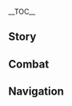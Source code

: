 {{CharacterTabs}}
{{LanguageTabs}}
{{Stub|1={{Meta/VO|tl=1|Japanese}}}}
__TOC__
==Story==
{{VO/Story
|character           = Fischl
|language            = ja
|name                = フィッシュル
|vo_01_01_title      = 初めまして…
|vo_01_01_subtitle   = Hello
|vo_01_01_file       = VO_{language}{character} Hello.ogg
|vo_01_01_tx         = '''フィッシュル：'''わたくしは断罪の皇女、名はフィッシュル。運命の召喚に応じここに降臨する&mdash;&mdash;えっ？あなたも、異世界の旅人なの…？よろしい、この皇女と同行することを許してあげるわ。<br /><!--
                    -->'''オズ：'''「こんにちは、出会えてよかった」という意味です。
|vo_01_01_rm         = '''Fisshuru:''' Watakushi wa Danzai no Koujo, na wa Fisshuru. Unmei no shoukan ni ouji koko ni kourin suru{{lmdash}} E'? Anata mo, isekai no tabibito na no...? Yoroshii, kono Koujo to doukou suru koto wo yurushite ageru wa.<br /><!--
                    -->'''Ozu:''' "Konnichiwa, deaete yokatta" to iu imi desu.
|vo_01_01_tl         = 

|vo_02_01_title      = 世間話・運命の囁き
|vo_02_01_subtitle   = Chat: Whispers of Destiny
|vo_02_01_file       = VO_{language}{character} Chat - Whispers of Destiny.ogg
|vo_02_01_tx         = 運命の囁きが聞こえる、わたくしの名を呼んでいるわ…
|vo_02_01_rm         = Unmei no sasayaki ga kikoeru, watakushi no na wo yonde iru wa...
|vo_02_01_tl         = 

|vo_02_02_title      = 世間話・天地創造
|vo_02_02_subtitle   = Chat: Creation of the World
|vo_02_02_file       = VO_{language}{character} Chat - Creation of the World.ogg
|vo_02_02_tx         = 天地創造、分け与えられたエデン&mdash;&mdash;わたくしこそが断罪の皇女！コホン。
|vo_02_02_rm         = Tenchisouzou, wakeataerareta Eden{{lmdash}} Watakushi koso ga Danzai no Koujo! Kohon.
|vo_02_02_tl         = 

|vo_02_03_title      = 世間話・彼方にいる従者
|vo_02_03_subtitle   = Chat: One From the Beyond
|vo_02_03_file       = VO_{language}{character} Chat - One From the Beyond.ogg
|vo_02_03_tx         = '''フィッシュル：'''遥か彼方にいる従者たちは…<br /><!--
                    -->'''オズ：'''冒険者協会の皆様のことなら心配ご無用です。
|vo_02_03_rm         = '''Fisshuru:''' Harukakanata ni iru juusha-tachi wa...<br /><!--
                    -->'''Ozu:''' Boukensha Kyoukai no mina-sama no koto nara shinpai gomuyou desu.
|vo_02_03_tl         = 

|vo_03_01_title      = 雨上がり…<!-- Weather -->
|vo_03_01_subtitle   = After the Rain
|vo_03_01_file       = VO_{language}{character} After the Rain.ogg
|vo_03_01_tx         = 晴れたの？気持ちい…コホン、この瞬間、晴れ渡った月や風、まるで運命の変わり目のようね！愉快よ！
|vo_03_01_rm         = Hareta no? Kimochii... Kohon, kono shunkan, harewatatta tsuki ya kaze, maru de unmei no kawari me no you ne! Yukai yo!
|vo_03_01_tl         = 

|vo_03_02_title      = 雷の日…
|vo_03_02_subtitle   = When Thunder Strikes
|vo_03_02_file       = VO_{language}{character} When Thunder Strikes.ogg
|vo_03_02_tx         = '''フィッシュル：'''ああ、あの運命を告げる聖裁の雷…<br /><!--
                    -->'''オズ：'''そういえば、洗濯物はまだ干したままでしたね？<br /><!--
                    -->'''フィッシュル：'''えっ？！
|vo_03_02_rm         = '''Fisshuru:''' Aa, ano unmei wo tsugeru seisai no igazuchi...<br /><!--
                    -->'''Ozu:''' Sou ieba, sentakumono wa mada hoshita mama deshita ne?<br /><!--
                    -->'''Fisshuru:''' E'?!
|vo_03_02_tl         = 

|vo_03_03_title      = 雪の日…
|vo_03_03_subtitle   = When It Snows
|vo_03_03_file       = VO_{language}{character} When It Snows.ogg
|vo_03_03_tx         = '''フィッシュル：'''ふむ、いい景色ね。まるで「あの世界」で、罪人の血と涙が断罪の皇女の前で固まって氷になった時のようね&mdash;&mdash;ハッ&mdash;&mdash;ハクシュン！ハクシュン！<br /><!--
                    -->'''オズ：'''お嬢様を前にした罪人たちの鼻水も氷になりそうですね。<br /><!--
                    -->'''フィッシュル：'''オズ&mdash;&mdash;ハッ、ハクシュン！
|vo_03_03_rm         = '''Fisshuru:''' Fumu, ii keshiki ne. Maru de "ano sekai" de, zainin no chi to namida ga Danzai no Koujo no mae de katamatte koori ni natta toki no you ne{{lmdash}} Ha'{{lmdash}}Hakushun! Hakushun!<br /><!--
                    -->'''Ozu:''' Ojou-sama wo mae ni shita zainin-tachi no hanamizu mo koori ni narisou desu ne.<br /><!--
                    -->'''Fisshuru:''' Ozu{{lmdash}} Ha', hakushun!
|vo_03_03_tl         = 

|vo_03_04_title      = 晴れの日…
|vo_03_04_subtitle   = When the Sun Is Out
|vo_03_04_file       = VO_{language}{character} When the Sun Is Out.ogg
|vo_03_04_tx         = '''フィッシュル：'''オズ、我が眷属よ…<br /><!--
                    -->'''オズ：'''おや？どうなさいました&mdash;&mdash;<br /><!--
                    -->'''フィッシュル：'''皇女の名で命ずる。その聖別の翼で空を覆い隠し、永遠の夜をもたらしなさい。<br /><!--
                    -->'''オズ：'''無理難題を押し付けないでください！
|vo_03_04_rm         = '''Fisshuru:''' Ozu, waga kenzoku yo...<br /><!--
                    -->'''Ozu:''' Oya? Dou nasaimashita{{lmdash}}<br /><!--
                    -->'''Fisshuru:''' Koujo no na de meizuru. Sono seibetsu no tsubasa de sora wo ooikakushi, eien no yoru wo motarashinasai.<br /><!--
                    -->'''Ozu:''' Murinandai wo oshitsukenaide kudasai!
|vo_03_04_tl         = 

|vo_04_01_title      = おはよう・フィッシュルの挨拶
|vo_04_01_subtitle   = Good Morning: Greet Fischl
|vo_04_01_file       = VO_{language}{character} Good Morning - Greet Fischl.ogg
|vo_04_01_tx         = 昼夜なんてみんな虚像なのに、運命の絆はあなたを再びわたくしの永夜に連れてきてくれた。
|vo_04_01_rm         = Chuuya nante minna kyozou na no ni, unmei no kizuna wa anata wo futatabi watakushi no eiya ni tsurete kite kureta.
|vo_04_01_tl         = 

|vo_04_02_title      = おはよう・オズの挨拶
|vo_04_02_subtitle   = Good Morning: Greet Oz
|vo_04_02_file       = VO_{language}{character} Good Morning - Greet Oz.ogg
|vo_04_02_tx         = '''オズ：'''おはようございます！いらっしゃると聞いて、今お嬢様が朝食を…<br /><!--
                    -->'''フィッシュル：'''オズ！…コホン、どうしたのかしら？
|vo_04_02_rm         = '''Ozu:''' Ohayou gozaimasu! Irassharu to kiite, ima Ojou-sama ga choushoku wo...<br /><!--
                    -->'''Fisshuru:''' Ozu! ...Kohon, doushita no ka shira?
|vo_04_02_tl         = 

|vo_04_03_title      = こんにちは…
|vo_04_03_subtitle   = Good Afternoon
|vo_04_03_file       = VO_{language}{character} Good Afternoon.ogg
|vo_04_03_tx         = 皇女の身でも、この時間になると少し疲れるわね…
|vo_04_03_rm         = Koujo no mi de mo, kono jikan ni naru to sukoshi tsukareru wa ne...
|vo_04_03_tl         = 

|vo_04_04_title      = こんばんは…
|vo_04_04_subtitle   = Good Evening
|vo_04_04_file       = VO_{language}{character} Good Evening.ogg
|vo_04_04_tx         = '''フィッシュル：'''天穹にある星々は全てオズが果てしない夜のとばりに開けた穴よ。<br /><!--
                    -->'''オズ：'''そんなわけありませんよ！
|vo_04_04_rm         = '''Fisshuru:''' Tenkyuu ni aru hoshiboshi wa subete Ozu ga hate shinai yoru no tobiri ni aketa ana yo.<br /><!--
                    -->'''Ozu:''' Sonna wake arimasen yo!
|vo_04_04_tl         = 

|vo_04_05_title      = おやすみ…
|vo_04_05_subtitle   = Good Night
|vo_04_05_file       = VO_{language}{character} Good Night.ogg
|vo_04_05_tx         = '''フィッシュル：'''あなたは安らかに眠るわ。なぜなら幽夜浄土の祝福を受けた人に手を出すような夢魔など存在しないもの…<br /><!--
                    -->'''オズ：'''「おやすみなさい」と言っています。
|vo_04_05_rm         = '''Fisshuru:''' Anata wa yasuraka ni nemuru wa. Naze nara Yuuya Joudo no shukufuku wo uketa hito ni te wo dasu you-na muma nado sonzai shinai mono...<br /><!--
                    -->'''Ozu:''' "Oyasumi nasai" to itte imasu.
|vo_04_05_tl         = 

|vo_05_01_title      = フィッシュル自身について・断罪の皇女
|vo_05_01_subtitle   = About {character}: Prinzessin der Verurteilung
|vo_05_01_file       = VO_{language}{character} About {character} - Prinzessin der Verurteilung.ogg
|vo_05_01_tx         = '''フィッシュル：'''わたくし？フン、よく覚えておきなさい。わたくしは幽夜浄土の主、断罪の皇女フィッシュル。この世の罪を断ち切り、真実を全て明らかにする者よ。<br /><!--
                    -->'''オズ：'''冒険者協会の調査員でございます。<br /><!--
                    -->'''フィッシュル：'''…それは表向きよ！
|vo_05_01_rm         = '''Fisshuru:''' Watakushi? Fun, yoku oboete okinasai. Watakushi wa Yuuya Joudo no aruji, Danzai no Koujo Fisshuru. Kono yo no tsumi wo tachikiri, shinjitsu wo subete akiraka ni suru mono yo.<br /><!--
                    -->'''Ozu:''' Boukensha Kyoukai no chousain de gozaimasu.<br /><!--
                    -->'''Fisshuru:''' ...Sore wa omotemuki yo!
|vo_05_01_tl         = 

|vo_06_01_title      = ここに降臨する人について…
|vo_06_01_subtitle   = About Us: Beings Who Descended Upon This World
|vo_06_01_file       = VO_{language}{character} About Us - Beings Who Descended Upon This World.ogg
|vo_06_01_tx         = わたくしとあなたは異世界の旅人同士としてここで出会った。間違いない、きっとこれは運命の意志よ。
|vo_06_01_rm         = Watakushi to anata wa isekai no tabibito doushi toshite koko de deatta. Machigainai, kitto kore wa unmei no ishi yo.
|vo_06_01_tl         = 

|vo_06_02_title      = 世界を射止めることについて…
|vo_06_02_subtitle   = About Us: Shooting Down the World Beast
|vo_06_02_friendship = 6
|vo_06_02_file       = VO_{language}{character} About Us - Shooting Down the World Beast.ogg
|vo_06_02_tx         = 何か悩んでいるようね…？旅人よ、迷う必要はない。わたくしはこの左目、因果の糸を見極める「断罪の目」であなたの運命を守り、オズの千の世界の破滅を見届けた鴉の目であなたの進む道を観察する。もし「世界」という獣があなたの夢の邪魔をしたら、わたくしは断罪の聖裁魔矢でそれを射止めるわ！
|vo_06_02_rm         = Nanika nayande iru you ne...? Tabibito yo, mayou hitsuyou wa nai. Watakushi wa kono hidarime, inga no ito mikiwameru "Danzai no Me" de anata no unmei wo mamori, Ozu no Sen no Sekai no Hametsu wo mitodoketa karasu no me de anato no susumu michi wo kansatsu suru. Moshi "sekai" to iu kemono ga anata no yume no jama wo shitara, watakushi wa danzai no seisai maya de sore wo itomeru wa!
|vo_06_02_tl         = 

|vo_06_03_title      = 大事な人について…
|vo_06_03_subtitle   = About Us: Ones Dear to Heart
|vo_06_03_friendship = 6
|vo_06_03_file       = VO_{language}{character} About Us - Ones Dear to Heart.ogg
|vo_06_03_tx         = '''フィッシュル：'''オズ、我が友よ…「あの人」に、わくくしと同じこの世界に属さない旅人に出会えて…残酷な運命でさえも、わたくしの罪深き血に微笑んでいるようにみえるわ。たとえわたくしの運命、逃げられない「現実」でも…<br /><!--
                    -->'''オズ：'''ああ、わかりますぞ。あの旅人なら、何があってもきっとお嬢様の味方でいるはずですぞ。
|vo_06_03_rm         = '''Fisshuru:''' Ozu, waga tomo yo... "Ano hito" ni, wakukushi to onaji kono sekai ni sokusanai Tabibito ni deaete... Zankokuna unmei de sae mo, watakushi no tsumibukaki chi no hohoende iru you ni mieru wa. Tatoe watakushi no unmei, nigerarenai "genjitsu" de mo...<br /><!--
                    -->'''Ozu:''' Aa, wakarimasu zo. Ano Tabibito nara, nani ga atte mo kitto Ojou-sama no mikata de iru hazu desu zo.
|vo_06_03_tl         = 

|vo_06_04_title      = 守ることについて…
|vo_06_04_subtitle   = About Us: Standing Watch
|vo_06_04_friendship = 6
|vo_06_04_tx         = {{A|VO_{language}{character} About Us - Standing Watch (A).ogg}} {{A|VO JA Fischl About Us - Standing Watch (B).ogg}} <!--                   -->'''フィッシュル：'''オズヴァルド・ラフナヴィネス。わたくし、この幽夜浄土の主宰、断罪の皇女のために命を捧げる覚悟をし、かの者の運命を守りなさい。<br /><!--
                    -->'''オズ：'''私の命を大事にしてください！
|vo_06_04_rm         = '''Fisshuru:''' Ozuvarudo Rafunavinesu. Watakushi, kono Yuuya Joudo no shusai, Danzai no Koujo no tame ni inochi wo sasageru kakugo wo shi, kano mono no unmei wo mamorinasai.<br /><!--
                    -->'''Ozu:''' Watashi no inochi wo daiji ni shite kudasai!
|vo_06_04_tl         = 

|vo_07_01_title      = 「神の目」について…
|vo_07_01_subtitle   = About the [[Vision]]
|vo_07_01_friendship = 4
|vo_07_01_file       = VO_{language}{character} About the Vision.ogg
|vo_07_01_tx         = ん？この「深い色をした幽邃な秘珠」のこと？それは我が一族の宝器、無礼者たちに断罪の皇女の身分を示すものよ。たとえこの荒れ果てた世界に落ちぶれた今でも、宝器は皇族の血と崇高なる魂を辿って、わたくしの元に戻った。それが切っても切れない因果というものでしょうね…
|vo_07_01_rm         = N? Kono "fukai iro wo shita yuusei-na hishu" no koto? Sore wa waga ichizoku no houki, bureimono-tachi ni Danzai no Koujo no mibun wo shimesu mono yo. Tatoe kono arehateta sekai ni ochibureta ima de mo, houki wa kouzoku no chi to suukou naru tamashii wo tadotte, watakushi no moto ni modotta. Sore ga kitte mo kirenai inga to iu mono deshou ne...
|vo_07_01_tl         = 

|vo_07_02_title      = シェアしたいこと…
|vo_07_02_subtitle   = Something to Share
|vo_07_02_file       = VO_{language}{character} Something to Share.ogg
|vo_07_02_tx         = '''フィッシュル：'''そういえば、この世界の暦で数えると、わたくしはもう3000歳以上なのよね。もちろん、月日の流れなどの虚像は、この三千宇宙の因果を悟ったわたくしにとって何の意味もないけれど。<br /><!--
                    -->'''オズ：'''お嬢様、それは通用しませんよ。お嬢様はまだお酒を飲めない歳なんですから。
|vo_07_02_rm         = '''Fisshuru:''' Sou ieba, kono sekai no koyomi de kazoeru to, watakushi wa mou sanzen-sai ijou na no yo ne. Mochiron, tsukihi no nagare nado no kyozou wa, kono sanzen uchuu no inga wo satotta watakushi ni totte nan no imi mo nai keredo.<br /><!--
                    -->'''Ozu:''' Ojou-sama, sore wa tsuuyou shimasen yo. Ojou-sama wa mada osake wo nomenai sai nandesu kara.
|vo_07_02_tl         = 

|vo_07_03_title      = 興味のあること…
|vo_07_03_subtitle   = Interesting Things
|vo_07_03_file       = VO_{language}{character} Interesting Things.ogg
|vo_07_03_tx         = オズのフルネームはオズヴァルド・ラフナヴィネス、「あの世界」では三つの宇宙の星海と夜空の主にして、影の翼で戦死した勇者の魂を覆い隠した者よ。ちなみに、彼の名前を間違えると舌切りの刑を課されるわ。しかしわたくしは皇女、あなたはわたくしが認めた者だから、わたくしたちは彼のことをオズと呼んでいいのよ。
|vo_07_03_rm         = Ozu no furuneemu wa Ozuvarudo Rafunavinesu, "ano sekai" de mittsu no uchuu no seikai to yozora no aruji ni shite, kage no tsubasa de senshi shita yuusha no tamashii wo ooikakushita mono yo. Chinami ni, kare no namae wo machigaeru to shitakiri no kei wo kasareru wa. Shikashi watakushi wa Koujo, anata wa watakushi ga mitometa mono da kara, watakushi-tachi wa kare no koto wo Ozu to yonde ii no yo.
|vo_07_03_tl         = 

|vo_08_01_title      = ベネットについて…
|vo_08_01_subtitle   = About [[Bennett]]
|vo_08_01_friendship = 4
|vo_08_01_file       = VO_{language}{character} About Bennett.ogg
|vo_08_01_tx         = '''フィッシュル：'''あの不運な少年ね…間違いない、この「断罪の目」は彼が世界に捨てられた悲しみを見たわ&mdash;&mdash;<br /><!--
                    -->'''オズ：'''あの運に恵まれない少年のことを見て見ぬふりするのはできませんな。
|vo_08_01_rm         = '''Fisshuru:''' Ano fuun-na shounen ne... machigainai, kono "Danzai no Me" wa kare ga sekai ni suterareta kanashimi wo mita wa{{lmdash}}<br /><!--
                    -->'''Ozu:''' Ano un ni megumarenai shounen no koto wo miteminufuri suru no wa dekimasen na.
|vo_08_01_tl         = 

|vo_08_02_title      = リサについて…
|vo_08_02_subtitle   = About [[Lisa]]
|vo_08_02_friendship = 4
|vo_08_02_file       = VO_{language}{character} About Lisa.ogg
|vo_08_02_tx         = '''フィッシュル：'''司書の魔女は宇宙の知識の宝庫を持っている…彼女の信頼を得られるなら、膨大な知恵が手に入るかもしれないわ…<br /><!--
                    -->'''オズ：'''「図書館のルールを守って、本をきちんと返すように」と言っています。
|vo_08_02_rm         = '''Fisshuru:''' Shisho no majo wa uchuu no chishiki no houko wo matte iru... Kanojo no shinrai wo erareru nara, boudai-na chie ga te ni iru kamoshirenai wa...<br /><!--
                    -->'''Ozu:''' "Toshokan no ruuru wo mamotte, hon wo kichinto kaesu you ni" to itte imasu.
|vo_08_02_tl         = 

|vo_08_03_title      = ガイアについて…
|vo_08_03_subtitle   = About [[Kaeya]]
|vo_08_03_friendship = 4
|vo_08_03_file       = VO_{language}{character} About Kaeya.ogg
|vo_08_03_tx         = '''フィッシュル：'''見抜けない真実、明らかにされない因果、虚実の混ざった狂言…あの人も、わたくしと同じ「魔眼」の運命を背負っているかもしれないわね…<br /><!--
                    -->'''オズ：'''ただの海賊という可能性もありますぞ…？
|vo_08_03_rm         = '''Fisshuru:''' Minukenai shinjutsu, akiraka ni sarenai inga, kyojitsu no kon zatta kyougen... Ano hito mo, watakushi to onaji "magan" no unmei wo seotte iru kamoshirenai wa ne...<br /><!--
                    -->'''Ozu:''' Tada no kaizoku to iu kanousei mo arimasu zo...?
|vo_08_03_tl         = 

|vo_08_04_title      = モナについて…
|vo_08_04_subtitle   = About [[Mona]]
|vo_08_04_friendship = 4
|vo_08_04_file       = VO_{language}{character} About Mona.ogg
|vo_08_04_tx         = '''フィッシュル：'''ああ、あの「偉大な星占い師モナ」ね…フン、かの者はわたくしの運命をこっそり見ようとしたけど、結局震えていただけね。<br /><!--
                    -->'''オズ：'''あの時、星占い師は笑いを我慢していたようです。大変でしたな。
|vo_08_04_rm         = '''Fisshuru:''' Aa, ano "Idai-na Hoshiuranaishi Mona" ne... Fun, kano mono wa watakushi no unmei wo kossori miyou to shita kedo, kekkyaku furuete ita dake ne.<br /><!--
                    -->'''Ozu:''' Ano toki, Hoshiuraishi wa warai wo gaman shite ita you desu. Taihen deshita na.
|vo_08_04_tl         = 

|vo_08_05_title      = ロサリアについて…
|vo_08_05_subtitle   = About [[Rosaria]]
|vo_08_05_friendship = 4
|vo_08_05_file       = VO_{language}{character} About Rosaria.ogg
|vo_08_05_tx         = '''フィッシュル：'''彼女？風神に信仰を捧げる忠実なシスターのようね。<br /><!--
                    -->'''オズ：'''「信仰」？「忠実」？<br /><!--
                    -->'''フィッシュル：'''そうよ。ある日の夜、彼女が誰かに「風神バルバトスの名において、死ね」と言ったわ。お祈りでもしてるんじゃないかしら。
|vo_08_05_rm         = '''Fisshuru:''' Kanojo? Fuujin ni shinkou wo sasageru choujitsu-na shisutaa no you ne.<br /><!--
                    -->'''Ozu:''' "Shinkou"? "Choujitsu"?<br /><!--
                    -->'''Fisshuru:''' Sou yo. Aru hi no yoru, kanojo ga dare ka ni "Fuujin Barubatosu no na ni oite, shine" to itta wa. Oinori de mo shiteru nja nai ka shira.
|vo_08_05_tl         = 

|vo_09_01_title      = フィッシュルを知る・1
|vo_09_01_subtitle   = More About {character}: I
|vo_09_01_file       = VO_{language}{character} More About {character} - 01.ogg
|vo_09_01_tx         = フン、罪深き者に断罪を下し、運命に認められた人に祝福を送り、果てしない幽夜浄土でこの世で許されない夢を受け入れることが、断罪の皇女が背負う重い使命、疑うことを許さないわ。
|vo_09_01_rm         = Fun, tsumibakai mono ni danzai wo kudashi, unmei ni mitomerareta hito ni shukufuku wo okuri, hate shinai Yuuya Joudo de kono se de yurusarenai yume wo ukeireru koto ga, Danzai no Koujo ga seou omoi shimei, utagau koto wo yurusanai wa.
|vo_09_01_tl         = 

|vo_09_02_title      = フィッシュルを知る・2
|vo_09_02_subtitle   = More About {character}: II
|vo_09_02_friendship = 3
|vo_09_02_file       = VO_{language}{character} More About {character} - 02.ogg
|vo_09_02_tx         = わたくしの左目？わたくしの左目は世間の真実を見極める「断罪の目」よ。どうして隠すかって…では、真実を見た負担と痛みを、あなたが代わりに引き受けてくれる？それに、現と常世の妄念と偽りを全て知ることはつまらないでしょ、ふふっ。
|vo_09_02_rm         = Watakushi no hidarime? Watakushi no hidarime wa sekai no shinjitsu wo mikiwameru "Danzai no Me" yo. Doushite kakusukatte... De wa, shinjitsu wo mita futan to itami wo, anata ga kawari ni hikiukete kureru? Sore ni, gen to tokoyo no mounen to itsuwari wo subete shiru koto wa tsumaranai desho, fufu'.
|vo_09_02_tl         = 

|vo_09_03_title      = フィッシュルを知る・3
|vo_09_03_subtitle   = More About {character}: III
|vo_09_03_friendship = 4
|vo_09_03_file       = VO_{language}{character} More About {character} - 03.ogg
|vo_09_03_tx         = '''フィッシュル：'''風魔龍？わたくしの庭で飼われるペットのようなものが、この世では災いになるのね。フン、みんな役立たずね…<br /><!--
                    -->'''オズ：'''そうおっしゃっていますが、あの時はかなり心配していたではありませんか。<br /><!--
                    -->'''フィッシュル：'''そ、それはこのわたくしには全ての魂を守る崇高なる責任があるからでしょ…
|vo_09_03_rm         = '''Fisshuru:''' Fuumaryuu? Watakushi no niwa de kawareru petto no you-na mono ga, kono yo de wa wazawai ni naru no ne. Fun, minna yakutatazu ne...<br /><!--
                    -->'''Ozu:''' Sou osshatte imasu ga, ano toki wa kanari shinpai shite ita de wa arimasen ka.<br /><!--
                    -->'''Fisshuru:''' So, sore wa kono watakushi ni wa subete no tamashii wo mamoru suukou naru sekinin ga aru kara desho...
|vo_09_03_tl         = 

|vo_09_04_title      = フィッシュルを知る・4
|vo_09_04_subtitle   = More About {character}: IV
|vo_09_04_friendship = 5
|vo_09_04_file       = VO_{language}{character} More About {character} - 04.ogg
|vo_09_04_tx         = '''オズ：'''他の名でお嬢様を呼ぶ人はいますが、私にとって、命と力をくれた方は「フィッシュル」様のみです。それこそが彼女の運命に相応しい名前ですので何卒お間違いのないように…<br /><!--
                    -->'''フィッシュル：'''あなたたち、何の話をしてるのかしら？<br /><!--
                    -->'''オズ：'''よ、夜の幻現、それと断罪の名に関してですよ！
|vo_09_04_rm         = '''Ozu:''' Hoka no na de Ojou-sama wo yobu hito wa imasu ga, watashi ni totte, inochi to chikara wo kureta kata wa "Fisshuru"-sama no mi desu. Sore koso ga kanojo no unmei ni fusawashii namae desu no de nanitozu omachigai no nai you ni...<br /><!--
                    -->'''Fisshuru:''' Anata-tachi, nan wo hanashi wo shiteru no kashira?<br /><!--
                    -->'''Ozu:''' Yo, yoru no gengen, sore to danzai no na ni kanshite desu yo!
|vo_09_04_tl         = 

|vo_09_05_title      = フィッシュルを知る・5
|vo_09_05_subtitle   = More About {character}: V
|vo_09_05_friendship = 6
|vo_09_05_file       = VO_{language}{character} More About {character} - 05.ogg
|vo_09_05_tx         = 皇女が断つべき罪は何かって、それはもちろん「運命」よ。…なにせ、運命があなたを…運命が、わたくしたちをこの世に降臨させ、因果をつなげた。わ、わたくしがあなたを守るのは、こ、これが運命の黙示録に告げられたことだから！
|vo_09_05_rm         = Koujo ga tatsu beki tsumi wa nan ka tte, sore wa mochiron "unmei" yo. ...Nani se, unmei ga anata wo... Unmei ga, watakushi-tachi wo kono yo ni kourin sase, inga wo tsunageta. Wa, watakushi ga anata wo mamoru no wa, ko, kore ga unmei no mokushiroku ni tsugerareta koto da kara!
|vo_09_05_tl         = 

|vo_10_01_title      = フィッシュルの趣味・フィッシュルに聞く
|vo_10_01_subtitle   = {character}'s Hobbies: Ask Fischl
|vo_10_01_file       = VO_{language}{character} Hobbies - Ask Fischl.ogg
|vo_10_01_tx         = わたくしは星間を駆け、多数の世界を渡り、万以上の宇宙の運命を見届け、あらゆる魂の黙示録を読んできたわ。
|vo_10_01_rm         = Watakushi wa seikan wo kake, tasuu no sekai wo watari, man ijou no uchuu no unmei wo mitodoke, arayuru tamashii no mokushiroku wo yonde kita wa.
|vo_10_01_tl         = 

|vo_10_02_title      = フィッシュルの趣味・オズに聞く
|vo_10_02_subtitle   = {character}'s Hobbies: Ask Oz
|vo_10_02_file       = VO_{language}{character} Hobbies - Ask Oz.ogg
|vo_10_02_tx         = '''オズ：'''お嬢様は小説を読むのが好きでございます。「オズ」という名前も、お嬢様がお気に入りの小説から取りました。
|vo_10_02_rm         = '''Ozu:''' Ojou-sama wa shousetsu wo yomu no ga suki de gozaimasu. "Ozu" to iu namae mo, Ojou-sama ga o-ki ni iri no shousetsu kara torimashita.
|vo_10_02_tl         = 

|vo_10_03_title      = フィッシュルの悩み…
|vo_10_03_subtitle   = {character}'s Troubles
|vo_10_03_file       = VO_{language}{character} Troubles.ogg
|vo_10_03_tx         = ん？この世で皇女のわたくしを悩ませること…強いて言えば、わたくしの本当の身分を受け入れてくれない人がいるってことかしら。構わないわ、高貴なる者は孤独になる運命よ。わたくしがこの崇高なる心を失わない限り…
|vo_10_03_rm         = N? Kono yo de koujo no watakushi wo nayamaseru koto... Tsuyoite ieba, watakushi no hontou no jibun wo ukeirete kurenai hito ga irutte koto ka shira. Kamawanai wa, kouki naru mono wa kodoku ni naru unmei yo. Watakushi ga kono suukou naru kokoro wo ushinawanai kiri...
|vo_10_03_tl         = 

|vo_10_04_title      = 好きな食べ物…
|vo_10_04_subtitle   = Favorite Food
|vo_10_04_file       = VO_{language}{character} Favorite Food.ogg
|vo_10_04_tx         = '''フィッシュル：'''フン、食べ物なんて肉体を持つ者を束縛するものよ。強いて言えば、断罪の皇女に相応しいのは罪人と涙と虚言を吐く舌かしら…<br /><!--
                    -->'''オズ：'''お嬢様がよく作る「常夜の夏のハニートースト」ではないのですか？<br /><!--
                    -->'''フィッシュル：'''&mdash;&mdash;それはこの体に必要なエネルギーを満たすためのものよ！
|vo_10_04_rm         = '''Fisshuru:''' Fun, tabemono nante nikutai wo motsu mono wo sokubaku suru mono yo. Shiite ieba, Danzai no Koujo ni fusawashii no wa zainin to namida to kyogen wo haku shita kas hira...<br /><!--
                    -->'''Ozu:''' Ojou-sama ga yoku tsukuru "tokosu no natsu no haniitoosuto" de wa nai no desu ka?<br /><!--
                    -->'''Fisshuru:''' {{lmdash}}Sore wa kono karada ni hitsuyou-na enerugii wo mitasu tame no mono yo!
|vo_10_04_tl         = 

|vo_10_05_title      = 嫌いな食べ物…
|vo_10_05_subtitle   = Least Favorite Food
|vo_10_05_file       = VO_{language}{character} Least Favorite Food.ogg
|vo_10_05_tx         = '''オズ：'''お嬢様が苦手なのは、おそらくあれでしょう…<br /><!--
                    -->'''フィッシュル：'''あれね。自然に逆らった鎖に束縛された肢体…<br /><!--
                    -->'''オズ：'''私のように飛ぶことは二度とできませんね…<br /><!--
                    -->'''フィッシュル：'''生まれて皇族の眷属となるはずの頭、まるで「あの世界」の地獄よ。その名は…<br /><!--
                    -->'''オズ：'''なんとか鳥肉のスイートなんちゃらでしたっけ？
|vo_10_05_rm         = '''Ozu:''' Ojou-sama ga nigate-na no wa, osoraku are deshou...<br /><!--
                    -->'''Fisshuru:''' Are ne. Jizen ni sakaratta kusari ni sokubaku sareta shitai...<br /><!--
                    -->'''Ozu:''' Watashi no you ni tobu-koto wa nido to dekimasen ne...<br /><!--
                    -->'''Fisshuru:''' Umarete kouzoku no kenzoku to naru hazu no atama, maru de "ano sekai" no jigoku. Sono na wa...<br /><!--
                    -->'''Ozu:''' Nanto ka toriniku no suiito nanchara deshita kke?
|vo_10_05_tl         = 

|vo_11_01_title      = 贈り物を受け取る・1<!-- Receiving a Gift -->
|vo_11_01_subtitle   = Receiving a Gift: I
|vo_11_01_file       = VO_{language}{character} Receiving a Gift - 01.ogg
|vo_11_01_tx         = '''フィッシュル：'''これほどの珍味であれば、忘憂の御膳園で出してもいいわね。<br /><!--
                    -->{{A|VO JA Oz Receiving a Gift - 01.ogg}} '''オズ：'''お嬢様は、「これこそ自分が求めていた料理だ」とおっしゃっています。
|vo_11_01_rm         = '''Fisshuru:''' Kore hodo no chinmi de areba, bouyuu no gozen'en de dashite mo ii wa ne.<br /><!--
                    -->'''Ozu:''' Ojou-sama wa, "Kore koso jibun ga motometeita ryouri da" to osshatteimasu.
|vo_11_01_tl         = 

|vo_11_02_title      = 贈り物を受け取る・2
|vo_11_02_subtitle   = Receiving a Gift: II
|vo_11_02_file       = VO_{language}{character} Receiving a Gift - 02.ogg
|vo_11_02_tx         = '''フィッシュル：'''世界の獣を射落とすには、俗世の欲望を破り、運命の狭間へと繋がる道を紡がなければならない。<br /><!--
                    -->{{A|VO JA Oz Receiving a Gift - 02.ogg}} '''オズ：'''ですが、先ほどまでお嬢様はとても満足された表情で食べていらっしゃったかと？
|vo_11_02_rm         = '''Fisshuru:''' Sekai no kemono wo iotosu ni wa, zokusei no yokubou wo yaburi, unmei no hazama he to tsunagaru michi wo tsumuganakereba naranai.<br /><!--
                    -->'''Ozu:''' Desu ga, saki hodo made ojou-sama wa totemo manzoku sareta hyoujou de tabete irasshatta ka to?
|vo_11_02_tl         = 

|vo_11_03_title      = 贈り物を受け取る・3
|vo_11_03_subtitle   = Receiving a Gift: III
|vo_11_03_file       = VO_{language}{character} Receiving a Gift - 03.ogg
|vo_11_03_tx         = '''フィッシュル：'''なぜ、このような破壊と滅亡の権化をわたくしの前に出したの？<br /><!--
                    -->{{A|VO JA Oz Receiving a Gift - 03.ogg}} '''オズ：'''お嬢様は、この料理がお気に召さないご様子。どうか、ご理解いただきますようお願いいたします。
|vo_11_03_rm         = '''Fisshuru:''' Naze, kono you-na hakai to metsubou no gonge wo watakushi no mae ni dashita no?<br /><!--
                    -->'''Ozu:''' Ojou-sama wa, kono ryouri ga o-ki ni mesanai go-yousu. Dou ka, go-rikai itadakimasu you onegai itashimasu.
|vo_11_03_tl         = 

|vo_12_01_title      = 誕生日…
|vo_12_01_subtitle   = Birthday
|vo_12_01_file       = VO_{language}{character} Birthday.ogg
|vo_12_01_tx         = '''フィッシュル：'''ふむ、今日があなたの運命の日なら、このわたくしも見て見ぬふりはできないわね。さあ、言いなさい！この腐った世界で、あなたの短い人生の中で、何か叶えたい願いがあるなら、このわたくしに言いなさい！ええ…たとえそれが…<br /><!--
                    -->'''オズ：'''お嬢様は「誕生日おめでとうございます。あなたがどうしてもというのなら、」…<br /><!--
                    -->'''フィッシュル：'''オズ！お黙り！
|vo_12_01_rm         = '''Fisshuru:''' Fumu, kyou ga anata no unmei no hi nara, kono watakushi mo mite minufuri wa dekinai wa ne. Saa, iinasai! Kono kusatta sekai de, anata no mijikai jinsei no naka de, nanika kanaetai negai ga aru nara, kono watakushi ni iinasai! Ee... Tatoe sore ga...<br /><!--
                    -->'''Ozu:''' Ojou-sama wa "Tanjoubi omedetou gozaimasu. Anata ga dou shite mo to iu no nara,"...<br /><!--
                    -->'''Fisshuru:''' Ozu! Otamari!
|vo_12_01_tl         = 

|vo_13_01_title      = 突破した感想・起
|vo_13_01_subtitle   = Feelings About Ascension: Intro
|vo_13_01_ascension  = 1
|vo_13_01_file       = VO_{language}{character} Feelings About Ascension - 01.ogg
|vo_13_01_tx         = '''フィッシュル：'''夜の魔矢よ…我が祝福の名を呼びかけ、罰となる蒼紫の雷光を求め、運命の敵を射落とせ！<br /><!--
                    -->'''オズ：'''偉いですぞ！夕食のこともございますし、鳩でも射止めてくれると最高ですな。
|vo_13_01_rm         = '''Fisshuru:''' Yoru no maya yo... Waga no shukufuku no na wo yobikake, batsu to naru soushi no raikou wo motome, unmei no teki wo iotose!<br /><!--
                    -->'''Ozu:''' Erai desu zo! Yuushoku no koto mo gozaimasu shi, hato de mo itomete kureru to saikou desu na.
|vo_13_01_tl         = 

|vo_13_02_title      = 突破した感想・承
|vo_13_02_subtitle   = Feelings About Ascension: Building Up
|vo_13_02_ascension  = 2
|vo_13_02_file       = VO_{language}{character} Feelings About Ascension - 02.ogg
|vo_13_02_tx         = '''フィッシュル：'''これさえあれば、よりスムーズに断罪の皇女の力をつかいこなせ、「現実」という運命の敵を倒せるわ。<br /><!--
                    -->'''オズ：'''よりスムーズに協会の仕事をこなせられますな。
|vo_13_02_rm         = '''Fisshuru:''' Kore sae areba, yori sumuuzu ni Danzai no Koujo no chikara wo tsukai konase, "genjitsu" to iu unmei no teki wo taoseru wa.<br /><!--
                    -->'''Ozu:''' Yori sumuuzu ni kyoukai no shigoto wo konaseraremasu na.
|vo_13_02_tl         = 

|vo_13_03_title      = 突破した感想・転
|vo_13_03_subtitle   = Feelings About Ascension: Climax
|vo_13_03_ascension  = 4
|vo_13_03_file       = VO_{language}{character} Feelings About Ascension - 03.ogg
|vo_13_03_tx         = 喜びなさい！震えあがりなさい！なぜなら、この幽夜浄土の断罪の皇女はもう、この左目で宇宙を織りなす運命の敵を見極めたから！
|vo_13_03_rm         = Yorokobinasai! Furueagarinasai! Naze nara, kono Yuuya Joudou no Danzai no Koujo wa mou, kono hidarime de uchuu wo orinasu unmei no teki wo mikiwameta kara!
|vo_13_03_tl         = 

|vo_13_04_title      = 突破した感想・結
|vo_13_04_subtitle   = Feelings About Ascension: Conclusion
|vo_13_04_ascension  = 6
|vo_13_04_file       = VO_{language}{character} Feelings About Ascension - 04.ogg
|vo_13_04_tx         = この世界に来て失った力の大半は戻ってきたようね。ハハハッ、判決の時はじきに…ええ、心配いらないわ。終末の時になったとしても、この世界に罰の雷を下しても、あなたを傷つけることなどないわ。あなたはわたくしの祝福を受けた人だもの。
|vo_13_04_rm         = Kono sekai ni kite ushinatta chikara no taihan wa modotte kita you ne. Hahaha', hanketsu no toki wa jiki ni... Ee, shinpai iranai wa. Shuumatsu no toki ni natta to shite mo, kono sekai ni batsu no ikazuchi wo kudashite mo, anata wo kizutsukeru koto nado nai wa. Anata wa watakushi no shukufuku wo uketa hito da mono.
|vo_13_04_tl         = 
}}

==Combat==
{{Combat VO
|character           = Fischl
|language            = ja

|skill_1_tx          = 断罪の名において！
|skill_1_rm          = Danzai no na ni oite!
|skill_1_tl          = In the name of Verurteilung! (lit. "In the name of Condemnation!")

|skill_2_tx          = 姿を見せよ、オズ！
|skill_2_rm          = Sugata wo mise yo, Ozu!
|skill_2_tl          = Reveal yourself, Oz!

|skill_3_tx          = ''(Resummon)'' 応えなさい！
|skill_3_rm          = Kotaenasai!
|skill_3_tl          = Heed me!

|skill_4_tx          = ''(Resummon)'' '''オズ：'''またか…
|skill_4_rm          = '''Ozu:''' Mata ka...
|skill_4_tl          = '''Oz:''' Again...

|skill_5_file        = Elemental Skill 2 01,Elemental Skill 2 02,Elemental Skill 2 03,Elemental Skill 2 04

|burst_1_tx          = 黒き翼よ、昼夜を切り裂きなさい&mdash;&mdash;
|burst_1_rm          = Kuroki tsubasa yo, chuuya wo kirisakinasai{{lmdash}}
|burst_1_tl          = Dark wings, cut through the day and night&mdash;

|burst_2_tx          = 夜の幻現！
|burst_2_rm          = Yoru no Gengen!
|burst_2_tl          = Midnight Phantasmagoria! (lit. "Night Phantasm!")

|burst_3_tx          = 影の鴉が、幽夜を求めている&mdash;&mdash;
|burst_3_rm          = Kage no karasu ga, Yuuya wo motomete iru{{lmdash}}
|burst_3_tl          = Shadow raven is pursuing the Immernacht&mdash;

|burst_4_tx          = '''オズ：'''お嬢様の仰せのままに！
|burst_4_rm          = '''Ozu:''' Ojou-sama no oose no mama ni!
|burst_4_tl          = '''Oz:''' As mein Fräulein wishes! (lit. "As the milady wishes!")

|burst_5_tx          = '''オズ：'''夜の幻現！
|burst_5_rm          = '''Ozu:''' Yoru no Gengen!
|burst_5_tl          = '''Oz:''' Midnight Phantasmagoria! (lit. "Night Phantasm!")

|sprint-s_1_file     = Sprint Start 01,Sprint Start 02,Sprint Start 03

|glider_1_file       = Deploying Wind Glider 01,Deploying Wind Glider 02,Deploying Wind Glider 03

|chest_1_tx          = 運命が我をここに呼んでいる！
|chest_1_rm          = Unmei ga ware wo koko ni yonde iru!
|chest_1_tl          = Destiny is calling me forth!

|chest_2_tx          = 荒れ狂う世界に眠る宝よ！
|chest_2_rm          = Arekuruu sekai ni nemuru takara yo!
|chest_2_tl          = The treasure slumbering in the maddening world!

|chest_3_tx          = 我が祝福の名を呼ぶがいい！
|chest_3_rm          = Waga shukufuku no na wo yobu ga ii!
|chest_3_tl          = Call my auspicious name!

|low-hp_1_tx         = 本気を出すしかないわね、フン。
|low-hp_1_rm         = Honki wo dasu shika nai wa ne, fun.
|low-hp_1_tl         = I left no choice but to be serious, hmph.

|low-hp_2_tx         = '''オズ：'''お嬢様が倒れたら、この私が&mdash;&mdash;！
|low-hp_2_rm         = '''Ozu:''' Ojou-sama ga taoretara, kono watashi ga{{lmdash}}!
|low-hp_2_tl         = '''Oz:''' If mein Fräulein is fallen, I will&mdash;!

|low-hp_3_tx         = 皇女の運命は、ここで終わるはずがないわ…！
|low-hp_3_rm         = Koujo no unmei wa, koko de owaru hazu ga nai wa...!
|low-hp_3_tl         = The fate of Prinzessin shall never be ended here...! (lit. "The fate of Prinzessin shall never end here...!")

|ally-low-hp_1_tx    = フン、これほどの雑魚、わたくしに任せなさい！
|ally-low-hp_1_rm    = Fun, korehodo no zako, watakushi ni makasenasai!
|ally-low-hp_1_tl    = Hmph, leave such small fry to me!

|ally-low-hp_2_tx    = '''オズ：'''お嬢様、あちらは少しまずいようです…
|ally-low-hp_2_rm    = '''Ozu:''' Ojou-sama, achira wa sukoshi mazui youdesu...
|ally-low-hp_2_tl    = '''Oz:''' Mein Fräulein, things don't seem to be looking good over there...

|fallen_1_tx         = この世界も、この皇女の居場所がないのかしら…
|fallen_1_rm         = Kono sekai mo, kono Koujo no ibasho ga nai no ka shira...
|fallen_1_tl         = In this world, there is no place for the Prinzessin too...? (lit. "In this world, there is no place for the princess too...?")

|fallen_2_tx         = わたくしはもう一度降臨する…うっ…
|fallen_2_rm         = Watakushi wa mou ichido kourin suru... U'...
|fallen_2_tl         = I shall... descend once more... Ugh...

|fallen_3_tx         = '''オズ：'''お嬢様…！
|fallen_3_rm         = '''Ozu:''' Ojou-sama...!
|fallen_3_tl         = '''Oz:''' Mein Fräulein...! (lit. "Milady...!")

|hit-l_1_file        = Light Hit Taken 01,Light Hit Taken 02,Light Hit Taken 03,Light Hit Taken 04,Light Hit Taken 05,Light Hit Taken 06

|hit-h_1_tx          = ぶ、無礼者ッ！
|hit-h_1_rm          = Bu, bureimono'!
|hit-h_1_tl          = I&mdash;Insolence!

|hit-h_2_file        = Heavy Hit Taken 06
|hit-h_2_actual_tx   = 倒れるわけには！
|hit-h_2_actual_rm   = Taoreru wake ni wa!
|hit-h_2_actual_tl   = I cannot be defeated!

|hit-h_3_file        = Heavy Hit Taken 03,Heavy Hit Taken 04,Heavy Hit Taken 05

|join_1_tx           = 皇女の名のもとに！
|join_1_rm           = Koujo no na no moto ni!
|join_1_tl           = In the name of Prinzessin der Verurteilung! (lit. "Under the name of Princess of Condemnation!")

|join_2_tx           = '''フィッシュル：'''わたくしの降臨を讃えなさい。<br />'''オズ：'''崇高なり！
|join_2_rm           = '''Fisshuru:''' Watakushi no kourin wo tataenasai.<br />'''Ozu:''' Suukou nari!
|join_2_tl           = '''Fischl:''' Praise my descent.<br />'''Oz:''' How noble!

|join_3_tx           = 貴方の運命は、すでに我が手中の糸が絡めとった！
|join_3_rm           = Anata no unmei wa, sude ni waga shuchuu no ito ga kirametotta!
|join_3_tl           = Your destiny has already been caught in my threads!

|idle_1_file         = Standby 02
|idle_1_actual_tx    = 別の天地宇宙に分け与えられた楽園エデン。わたくし断罪の皇女は…え…えへん…
|idle_1_actual_rm    = Betsu no tenchi-uchuu ni wake-ataerareta Rakuen Eden. Watakushi Danzai no Koujo wa... e... ehen...
|idle_1_actual_tl    = The Eden Paradise from the different universe&mdash; As I, Prinzessin der Verurteilung... Eh... Umm... (lit. "The Eden Paradise from the different universe&mdash; As I, Princess of Condemnation... Eh... Umm...")

|atk-l_1_file        = Light Attack 01,Light Attack 02,Light Attack 03,Light Attack 04,Light Attack 05,Light Attack 06,Light Attack 07

|atk-l-laugh_1_file  = Light Attack Laugh 01,Light Attack Laugh 02,Light Attack Laugh 03

|atk-m_1_file        = Mid Attack 01,Mid Attack 02,Mid Attack 03

|atk-h_1_file        = Heavy Attack 01,Heavy Attack 02,Heavy Attack 03

|climb_1_file        = Climbing 01,Climbing 02,Climbing 03

|climb-b_1_file      = Climbing Breath 01,Climbing Breath 02,Climbing Breath 03

|jump_1_file         = Jumping 01,Jumping 02,Jumping 03,Jumping 04,Jumping 05
}}

==Navigation==
{{Character Navbox|link type=vo-ja}}